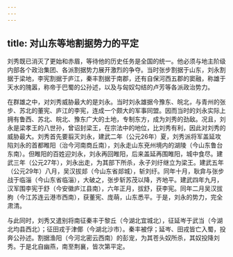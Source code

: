 ```yaml
---
---
---
```

title: 对山东等地割据势力的平定
---



刘秀既已消灭了更始和赤眉，等待他的历史任务是全国的统一。他必须与地主阶级内部各个政治集团、各派割据势力展开激烈的争夺。当时张步割据于山东，刘永割据于梁地，李宪割据于庐江，秦丰割据于南郡，还有自保河西五郡的窦融，称雄于天水的隗嚣，称帝于巴蜀的公孙述，以及与匈奴勾结的卢芳等各派政治势力。

在群雄之中，对刘秀威胁最大的是刘永。当时刘永雄据今豫东、皖北，与青州的张步、苏北的董宪、庐江的李宪，连成一个颇大的军事同盟。因而当时的刘永实际上拥有鲁西、苏北、皖北、豫东广大的土地，专制东方，成为刘秀的劲敌。况且，刘永是梁孝王的八世孙，曾诏封梁王，在宗法中的地位，比刘秀有利，因此对刘秀的威胁最大。刘秀首先要翦灭刘永，建武二年（公元26年）夏，刘秀派将军盖延攻陷刘永的首都睢阳（治今河南商丘南），刘永走山东兗州境内的湖陵（今山东鲁台东南）。但睢阳的百姓迎刘永，刘永再回睢阳，后来盖延再围睢阳，城中食尽。建武三年（公元27年），刘永出走，为其部下所杀，永子刘纡继立为梁王。建武五年（公元29年）八月，吴汉拔郯（今山东省郯城），斩刘纡。同年十月，耿弇与张步战于临淄（今山东省临淄），大破之，张步斩苏茂以降，齐地平。建武四年九月，汉军围李宪于舒（今安徽庐江县南），六年正月，拔舒，获李宪。同年二月吴汉拔朐（今江苏连云港市西南），获董宪、庞萌，山东悉平。于是，刘永的势力，完全肃清。

与此同时，刘秀又遣别将南征秦丰于黎丘（今湖北宜城北），征延岑于武当（今湖北均县西北）；征田戎于津倻（今湖北沙市）。秦丰被俘；延岑、田戎皆亡入蜀，投奔公孙述。割据渔阳（今河北密云西南）的彭宠，为其苍头奴所杀，其奴投降刘秀。于是北自幽燕，南至荆襄，皆次第平定。